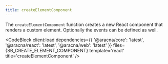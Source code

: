 ```yaml
---
title: createElementComponent
---
```



The `createElementComponent` function creates a new React component that renders a custom element.
Optionally the events can be defined as well.

<CodeBlock
  client:load
  dependencies={{
    '@aracna/core': 'latest',
    '@aracna/react': 'latest',
    '@aracna/web': 'latest'
  }}
  files={SB_CREATE_ELEMENT_COMPONENT}
  template='react'
  title='createElementComponent'
/>
